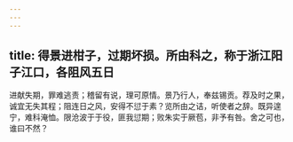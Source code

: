 ```yaml
---
---
---
```

title: 得景进柑子，过期坏损。所由科之，称于浙江阳子江口，各阻风五日
---



进献失期，罪难逃责；稽留有说，理可原情。景乃行人，奉兹锡贡。荐及时之果，诚宜无失其程；阻连日之风，安得不愆于素？览所由之诘，听使者之辞。既异遑宁，难科淹恤。限沧波于于役，匪我愆期；败朱实于厥苞，非予有咎。舍之可也，谁曰不然？